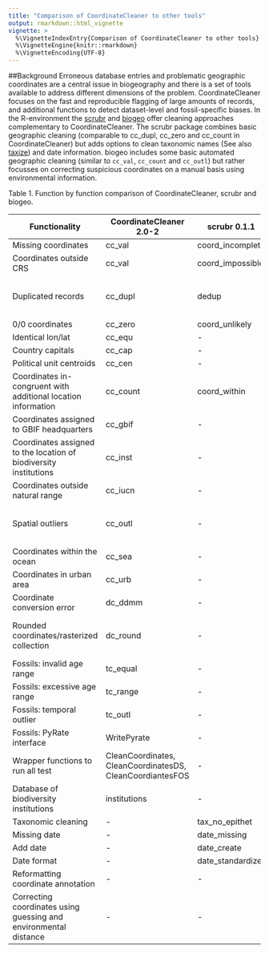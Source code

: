 ---
title: "Comparison of CoordinateCleaner to other tools"
output: rmarkdown::html_vignette
vignette: >
  %\VignetteIndexEntry{Comparison of CoordinateCleaner to other tools}
  %\VignetteEngine{knitr::rmarkdown}
  %\VignetteEncoding{UTF-8}
---

##Background
Erroneous database entries and problematic geographic coordinates are a central issue in biogeography and there is a set of tools available to address different dimensions of the problem. CoordinateCleaner focuses on the fast and reproducible flagging of large amounts of records, and additional functions to detect dataset-level and fossil-specific biases. In the R-environment the [scrubr](https://github.com/ropensci/scrubr) and [biogeo](https://CRAN.R-project.org/package=biogeo) offer cleaning approaches complementary to CoordinateCleaner. The scrubr package combines basic geographic cleaning (comparable to cc_dupl, cc_zero and cc_count in CoordinateCleaner) but adds options to clean taxonomic names (See also [taxize](https://github.com/ropensci/taxize)) and date information. biogeo includes some basic automated geographic cleaning (similar to `cc_val`, `cc_count` and `cc_outl`) but rather focusses on correcting suspicious coordinates on a manual basis using environmental information.


Table 1. Function by function comparison of CoordinateCleaner, scrubr and biogeo.

| Functionality                                                 | CoordinateCleaner 2.0-2                                   | scrubr 0.1.1     |biogeo 1.0| Percent overlap                      |
|--------------------------------|--------------|------------------|------------------|--------------------|
| Missing coordinates                                           | cc_val                                                    | coord_incomplete |missingvalsexclude| 100%                                 |
| Coordinates outside CRS                                       | cc_val                                                    | coord_impossible |-| 100%                                 |
| Duplicated records                                            | cc_dupl                                                   | dedup            |duplicatesexclude| The aim is identical, methods differ |
| 0/0 coordinates                                               | cc_zero                                                   | coord_unlikely   |-| 100%                                 |
| Identical lon/lat                                             | cc_equ                                                    | -                |-| 0%                                   |
| Country capitals                                              | cc_cap                                                    | -                |-| 0%                                   |
| Political unit centroids                                      | cc_cen                                                    | -  |-| 0%                                   |
| Coordinates  in-congruent with additional location information | cc_count                                                  | coord_within    |errorcheck, quickclean| 100%                                 |
| Coordinates assigned to GBIF headquarters                      | cc_gbif                                                   | -                |-| 0%                                   |
| Coordinates assigned to the location of biodiversity institutions  |    cc_inst                                     | -                |-| 0%                                   |
| Coordinates outside natural range                             | cc_iucn                                                  |-                 |-| 0%                                   |
| Spatial outliers                                              | cc_outl                                                   | -                |outliers| 50%, biogeo uses environmental distance                                   |
| Coordinates within the ocean                                  | cc_sea                                                    | -                |-| 0%                                   |
| Coordinates in urban area                                     | cc_urb                                                    | -                |-| 0%                                   |
| Coordinate conversion error                                   | dc_ddmm                                                   | -                |-| 0%                                   |
| Rounded coordinates/rasterized collection                    | dc_round                                                  | -                |precisioncheck| 20%, biogeo test for predefined rasters                                   |
| Fossils: invalid age range                                    | tc_equal                                                  | -                |-| 0%                                   |
| Fossils: excessive age range                                  | tc_range                                                  | -                |-| 0%                                   |
| Fossils: temporal outlier                                     | tc_outl                                                   | -                |-| 0%                                   |
| Fossils: PyRate interface                                     | WritePyrate                                               | -                |-| 0%                                   |
| Wrapper functions to run all test                             | CleanCoordinates, CleanCoordinatesDS, CleanCoordiantesFOS | -                |-| 0%                                   |
| Database of biodiversity institutions                          | institutions                                              | -                |-| 0%                                   |
| Taxonomic cleaning                                            | -                                                         | tax_no_epithet   |-| 0%                                   |
| Missing date                                                  | -                                                         | date_missing     |-| 0%                                   |
| Add date                                                      | -                                                         | date_create      |-| 0%                                   |
| Date format                                                   | -                                                         | date_standardize |-| 0%
| Reformatting coordinate annotation |-|-|a large set of functions|0 %|
| Correcting coordinates using guessing and environmental distance |-|-|a large set of functions|0 %|